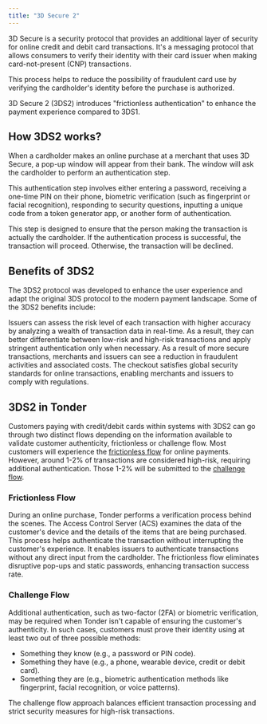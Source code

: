 ```yaml
---
title: "3D Secure 2"
---
```


3D Secure is a security protocol that provides an additional layer of security for online credit and debit card transactions. It's a messaging protocol that allows consumers to verify their identity with their card issuer when making card-not-present (CNP) transactions. 

This process helps to reduce the possibility of fraudulent card use by verifying the cardholder's identity before the purchase is authorized. 

<Note>
  3D Secure 2 (3DS2) introduces "frictionless authentication" to enhance the payment experience compared to 3DS1.
</Note>

## How 3DS2 works?

When a cardholder makes an online purchase at a merchant that uses 3D Secure, a pop-up window will appear from their bank. The window will ask the cardholder to perform an authentication step. 

<Info>
  This authentication step involves either entering a password, receiving a one-time PIN on their phone, biometric verification (such as fingerprint or facial recognition), responding to security questions, inputting a unique code from a token generator app, or another form of authentication.
</Info>

This step is designed to ensure that the person making the transaction is actually the cardholder. If the authentication process is successful, the transaction will proceed. Otherwise, the transaction will be declined.

## Benefits of 3DS2

The 3DS2 protocol was developed to enhance the user experience and adapt the original 3DS protocol to the modern payment landscape. Some of the 3DS2  benefits include:

<CardGroup cols={1}>
  <Card title="Advanced Risk-Based Authentication">
    Issuers can assess the risk level of each transaction with higher accuracy by analyzing a wealth of transaction data in real-time. As a result, they can better differentiate between low-risk and high-risk transactions and apply stringent authentication only when necessary. 
  </Card>
  <Card title="Reduced Fraud Rates">
    As a result of more secure transactions, merchants and issuers can see a reduction in fraudulent activities and associated costs.
  </Card>
  <Card title="Alignment with Global Standards">
    The checkout satisfies global security standards for online transactions, enabling merchants and issuers to comply with regulations.
  </Card>
</CardGroup>

## 3DS2 in Tonder

Customers paying with credit/debit cards within systems with 3DS2 can go through two distinct flows depending on the information available to validate customer authenticity, frictionless or challenge flow. Most customers will experience the [frictionless flow](#frictionless-flow) for online payments. However, around 1-2% of transactions are considered high-risk, requiring additional authentication. Those 1-2% will be submitted to the [challenge flow](#challenge-flow).

### Frictionless Flow

During an online purchase, Tonder performs a verification process behind the scenes. The Access Control Server (ACS) examines the data of the customer's device and the details of the items that are being purchased. This process helps authenticate the transaction without interrupting the customer's experience. It enables issuers to authenticate transactions without any direct input from the cardholder. The frictionless flow eliminates disruptive pop-ups and static passwords, enhancing transaction success rate.

### Challenge Flow

Additional authentication, such as two-factor (2FA) or biometric verification, may be required when Tonder isn't capable of ensuring the customer's authenticity. In such cases, customers must prove their identity using at least two out of three possible methods: 

- Something they know (e.g., a password or PIN code).
- Something they have (e.g., a phone, wearable device, credit or debit card).
- Something they are (e.g., biometric authentication methods like fingerprint, facial recognition, or voice patterns). 

The challenge flow approach balances efficient transaction processing and strict security measures for high-risk transactions.